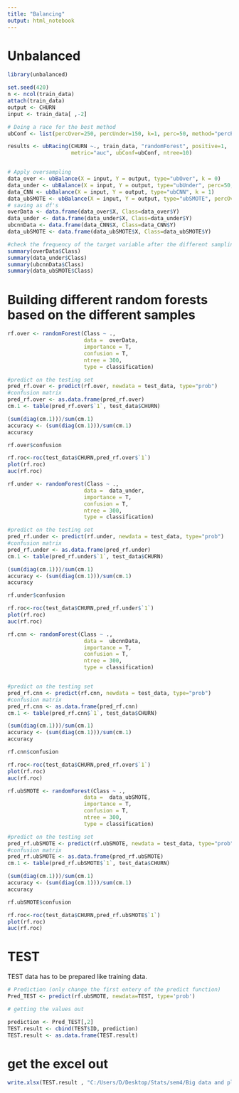 ---
title: "Balancing"
output: html_notebook
---

# Unbalanced 

```{r}
library(unbalanced)
```


```{r}
set.seed(420)
n <- ncol(train_data)
attach(train_data)
output <- CHURN
input <- train_data[ ,-2]

# Doing a race for the best method
ubConf <- list(percOver=250, percUnder=150, k=1, perc=50, method="percPos", w=NULL)

results <- ubRacing(CHURN ~., train_data, "randomForest", positive=1, 
                    metric="auc", ubConf=ubConf, ntree=10)


# Apply oversampling
data_over <- ubBalance(X = input, Y = output, type="ubOver", k = 0)
data_under <- ubBalance(X = input, Y = output, type="ubUnder", perc=50,  method="percPos", k = 0)
data_CNN <- ubBalance(X = input, Y = output, type="ubCNN", k = 1)
data_ubSMOTE <- ubBalance(X = input, Y = output, type="ubSMOTE", percOver=200, percUnder=150)
# saving as df's
overData <- data.frame(data_over$X, Class=data_over$Y)
data_under <- data.frame(data_under$X, Class=data_under$Y)
ubcnnData <- data.frame(data_CNN$X, Class=data_CNN$Y)
data_ubSMOTE <- data.frame(data_ubSMOTE$X, Class=data_ubSMOTE$Y)

#check the frequency of the target variable after the different samplings
summary(overData$Class)
summary(data_under$Class)
summary(ubcnnData$Class)
summary(data_ubSMOTE$Class)

```

# Building different random forests based on the different samples
```{r over sampling}
rf.over <- randomForest(Class ~ ., 
                        data =  overData, 
                        importance = T,
                        confusion = T,
                        ntree = 300,
                        type = classification) 

#predict on the testing set
pred_rf.over <- predict(rf.over, newdata = test_data, type="prob")
#confusion matrix
pred_rf.over <- as.data.frame(pred_rf.over)
cm.1 <- table(pred_rf.over$`1`, test_data$CHURN)

(sum(diag(cm.1)))/sum(cm.1)
accuracy <- (sum(diag(cm.1)))/sum(cm.1)
accuracy

rf.over$confusion

rf.roc<-roc(test_data$CHURN,pred_rf.over$`1`)
plot(rf.roc)
auc(rf.roc)

```

```{r undersampling}

rf.under <- randomForest(Class ~ ., 
                        data =  data_under, 
                        importance = T,
                        confusion = T,
                        ntree = 300,
                        type = classification) 

#predict on the testing set
pred_rf.under <- predict(rf.under, newdata = test_data, type="prob")
#confusion matrix
pred_rf.under <- as.data.frame(pred_rf.under)
cm.1 <- table(pred_rf.under$`1`, test_data$CHURN)

(sum(diag(cm.1)))/sum(cm.1)
accuracy <- (sum(diag(cm.1)))/sum(cm.1)
accuracy

rf.under$confusion

rf.roc<-roc(test_data$CHURN,pred_rf.under$`1`)
plot(rf.roc)
auc(rf.roc)

```


```{r rf.cnn}
rf.cnn <- randomForest(Class ~ ., 
                        data =  ubcnnData, 
                        importance = T,
                        confusion = T,
                        ntree = 300,
                        type = classification) 


#predict on the testing set
pred_rf.cnn <- predict(rf.cnn, newdata = test_data, type="prob")
#confusion matrix
pred_rf.cnn <- as.data.frame(pred_rf.cnn)
cm.1 <- table(pred_rf.cnn$`1`, test_data$CHURN)

(sum(diag(cm.1)))/sum(cm.1)
accuracy <- (sum(diag(cm.1)))/sum(cm.1)
accuracy

rf.cnn$confusion

rf.roc<-roc(test_data$CHURN,pred_rf.over$`1`)
plot(rf.roc)
auc(rf.roc)


```

```{r ubSMOTE}

rf.ubSMOTE <- randomForest(Class ~ ., 
                        data =  data_ubSMOTE, 
                        importance = T,
                        confusion = T,
                        ntree = 300,
                        type = classification) 

#predict on the testing set
pred_rf.ubSMOTE <- predict(rf.ubSMOTE, newdata = test_data, type="prob")
#confusion matrix
pred_rf.ubSMOTE <- as.data.frame(pred_rf.ubSMOTE)
cm.1 <- table(pred_rf.ubSMOTE$`1`, test_data$CHURN)

(sum(diag(cm.1)))/sum(cm.1)
accuracy <- (sum(diag(cm.1)))/sum(cm.1)
accuracy

rf.ubSMOTE$confusion

rf.roc<-roc(test_data$CHURN,pred_rf.ubSMOTE$`1`)
plot(rf.roc)
auc(rf.roc)
```



# TEST 

TEST data has to be prepared like training data.

```{r}
# Prediction (only change the first entery of the predict function)
Pred_TEST <- predict(rf.ubSMOTE, newdata=TEST, type='prob')

# getting the values out 

prediction <- Pred_TEST[,2]
TEST.result <- cbind(TEST$ID, prediction)
TEST.result <- as.data.frame(TEST.result)
```

# get the excel out 
```{r}
write.xlsx(TEST.result , "C:/Users/D/Desktop/Stats/sem4/Big data and platforms/Churn")
```

